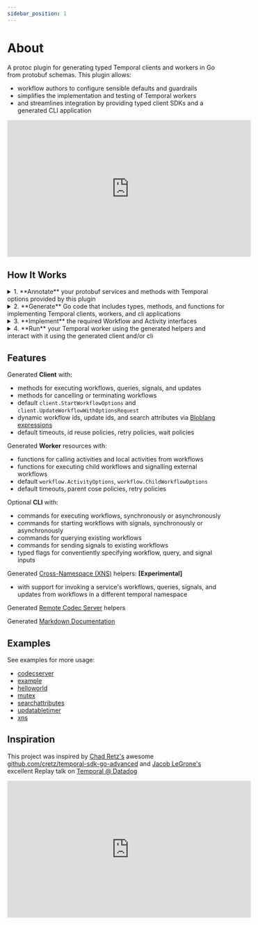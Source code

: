 ```yaml
---
sidebar_position: 1
---
```




# About

A protoc plugin for generating typed Temporal clients and workers in Go from protobuf schemas. This plugin allows:
- workflow authors to configure sensible defaults and guardrails
- simplifies the implementation and testing of Temporal workers
- and streamlines integration by providing typed client SDKs and a generated CLI application

<iframe width="560" height="315" src="https://www.youtube.com/embed/fqKDWZDj-c0?si=3Wgvj_nP2BnSVcum&amp;start=912" title="YouTube video player" frameborder="0" allow="accelerometer; autoplay; clipboard-write; encrypted-media; gyroscope; picture-in-picture; web-share" referrerpolicy="strict-origin-when-cross-origin" allowFullScreen></iframe>

## How It Works

<details>
<summary>1. **Annotate** your protobuf services and methods with Temporal options provided by this plugin</summary>
<CodeBlock language="protobuf" title="example.proto">{Proto}</CodeBlock>
</details>

<details>
<summary>2. **Generate** Go code that includes types, methods, and functions for implementing Temporal clients, workers, and cli applications</summary>
```shell
buf generate
```
</details>

<details>
<summary>3. **Implement** the required Workflow and Activity interfaces</summary>
<CodeBlock language="go" title="example.go">{Implementation}</CodeBlock>
</details>

<details>
<summary>4. **Run** your Temporal worker using the generated helpers and interact with it using the generated client and/or cli</summary>

*Sample worker entrypoint*
<CodeBlock language="go" title="main.go">{Entrypoint}</CodeBlock>

*Sample client usage*
<CodeBlock language="go" title="client.go">{Client}</CodeBlock>

*Sample CLI usage*
```bash title="go run main.go -h"
NAME:
   example - A new cli application

USAGE:
   example [global options] command [command options] [arguments...]

COMMANDS:
   worker   runs a example.v1.Example worker process
   help, h  Shows a list of commands or help for one command
   QUERIES:
     get-foo-progress  GetFooProgress returns the status of a CreateFoo operation
   SIGNALS:
     set-foo-progress  SetFooProgress sets the current status of a CreateFoo operation
   UPDATES:
     update-foo-progress  UpdateFooProgress sets the current status of a CreateFoo operation
   WORKFLOWS:
     create-foo                        CreateFoo creates a new foo operation
     create-foo-with-set-foo-progress  sends a example.v1.Example.SetFooProgress signal to a example.v1.Example.CreateFoo workflow, starting it if necessary

GLOBAL OPTIONS:
   --help, -h  show help
```

```sh title="go run main.go create-foo -d --name test"
success
workflow id: create-foo/test
run id: 44cacae1-6a13-4b4a-8db7-d29eaafd1499
```

```sh title="go run main.go set-foo-progress -w create-foo/test --progress 5.7"
success
```

```json title="go run main.go get-foo-progress -w create-foo/test"
{
  "progress": 5.7,
  "status": "FOO_STATUS_CREATING"
}
```

```json title="go run main.go update-foo-progress -w create-foo/test --progress 100"
{
  "progress": 100,
  "status": "FOO_STATUS_READY"
}
```

```json title="go run main.go get-foo-progress -w create-foo/test"
{
  "progress": 100,
  "status": "FOO_STATUS_READY"
}
```
</details>

## Features

Generated **Client** with:
  - methods for executing workflows, queries, signals, and updates
  - methods for cancelling or terminating workflows
  - default `client.StartWorkflowOptions` and `client.UpdateWorkflowWithOptionsRequest`
  - dynamic workflow ids, update ids, and search attributes via [Bloblang expressions](#bloblang-expressions)
  - default timeouts, id reuse policies, retry policies, wait policies


Generated **Worker** resources with:
  - functions for calling activities and local activities from workflows
  - functions for executing child workflows and signalling external workflows
  - default `workflow.ActivityOptions`, `workflow.ChildWorkflowOptions`
  - default timeouts, parent cose policies, retry policies


Optional **CLI** with:
  - commands for executing workflows, synchronously or asynchronously
  - commands for starting workflows with signals, synchronously or asynchronously
  - commands for querying existing workflows
  - commands for sending signals to existing workflows
  - typed flags for conventiently specifying workflow, query, and signal inputs


Generated [Cross-Namespace (XNS)](#cross-namespace-xns) helpers: **[Experimental]**
  - with support for invoking a service's workflows, queries, signals, and updates from workflows in a different temporal namespace

Generated [Remote Codec Server](#codec) helpers

Generated [Markdown Documentation](#documentation)

## Examples

See examples for more usage:
- [codecserver](./examples/codecserver/)
- [example](./examples/example/)
- [helloworld](/docs/examples/helloworld)
- [mutex](./examples/mutex/)
- [searchattributes](./examples/searchattributes/)
- [updatabletimer](./examples/updatabletimer/)
- [xns](./examples/xns/)

## Inspiration

This project was inspired by [Chad Retz's](https://github.com/cretz/) awesome [github.com/cretz/temporal-sdk-go-advanced](https://github.com/cretz/temporal-sdk-go-advanced) and [Jacob LeGrone's](https://github.com/jlegrone/) excellent Replay talk on [Temporal @ Datadog](https://youtu.be/LxgkAoTSI8Q?si=ZGwwbfbMz48MkPhj&t=681)

<iframe width="560" height="315" src="https://www.youtube.com/embed/LxgkAoTSI8Q?si=L3O5it48sy38dsx7&amp;start=681" title="YouTube video player" frameborder="0" allow="accelerometer; autoplay; clipboard-write; encrypted-media; gyroscope; picture-in-picture; web-share" referrerpolicy="strict-origin-when-cross-origin" allowFullScreen></iframe>
